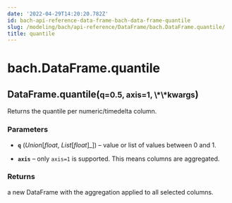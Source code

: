 ```yaml
---
date: '2022-04-29T14:20:20.782Z'
id: bach-api-reference-data-frame-bach-data-frame-quantile
slug: /modeling/bach/api-reference/DataFrame/bach.DataFrame.quantile/
title: quantile
---
```


# bach.DataFrame.quantile

<div class="method">
<h2 class="signature-class"><span class="additional-name">DataFrame.</span><span class="name">quantile(</span><small class="parameter-list"><span class="parameter" id="q">q=0.5</span>, <span class="parameter" id="axis">axis=1</span>, <span class="parameter" id="**">\*\*kwargs</span></small>)</h2>


<div class="content">

Returns the quantile per numeric/timedelta column.


### Parameters

* **`q`** (_Union_[_float_, _List_[_float_]_]) – value or list of values between 0 and 1.

* **`axis`** – only `axis=1` is supported. This means columns are aggregated.



### Returns

a new DataFrame with the aggregation applied to all selected columns.



</div>

</div>
